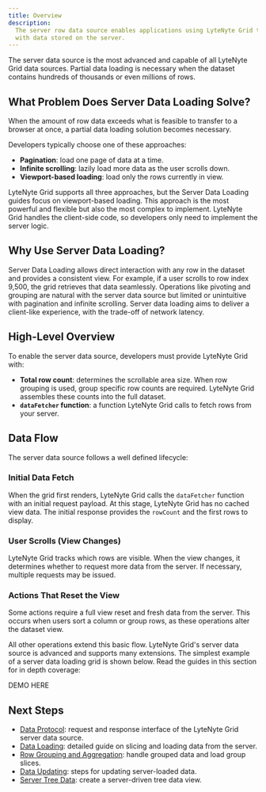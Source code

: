 ```yaml
---
title: Overview
description:
  The server row data source enables applications using LyteNyte Grid to retrieve and interact
  with data stored on the server.
---
```


The server data source is the most advanced and capable of all LyteNyte Grid
data sources. Partial data loading is necessary when the dataset contains hundreds
of thousands or even millions of rows.

## What Problem Does Server Data Loading Solve?

When the amount of row data exceeds what is feasible to transfer to a browser at once,
a partial data loading solution becomes necessary.

Developers typically choose one of these approaches:

- **Pagination**: load one page of data at a time.
- **Infinite scrolling**: lazily load more data as the user scrolls down.
- **Viewport-based loading**: load only the rows currently in view.

LyteNyte Grid supports all three approaches, but the Server Data Loading guides focus on
viewport-based loading. This approach is the most powerful and flexible but also the
most complex to implement. LyteNyte Grid handles the client-side code, so developers
only need to implement the server logic.

## Why Use Server Data Loading?

Server Data Loading allows direct interaction with any row in the dataset and provides
a consistent view. For example, if a user scrolls to row index 9,500, the grid retrieves
that data seamlessly. Operations like pivoting and grouping are natural with the server
data source but limited or unintuitive with pagination and infinite scrolling.
Server data loading aims to deliver a client-like experience, with the trade-off of
network latency.

## High-Level Overview

To enable the server data source, developers must provide LyteNyte Grid with:

- **Total row count**: determines the scrollable area size. When row grouping is used,
  group specific row counts are required. LyteNyte Grid assembles these counts into the
  full dataset.
- **`dataFetcher` function**: a function LyteNyte Grid calls to fetch rows from your server.

## Data Flow

The server data source follows a well defined lifecycle:

<Steps>
<Step>

### Initial Data Fetch

When the grid first renders, LyteNyte Grid calls the `dataFetcher` function with an initial
request payload. At this stage, LyteNyte Grid has no cached view data. The initial response
provides the `rowCount` and the first rows to display.

</Step>

<Step>

### User Scrolls (View Changes)

LyteNyte Grid tracks which rows are visible. When the view changes, it determines whether
to request more data from the server. If necessary, multiple requests may be issued.

</Step>

<Step>

### Actions That Reset the View

Some actions require a full view reset and fresh data from the server. This occurs when
users sort a column or group rows, as these operations alter the dataset view.

</Step>
</Steps>

All other operations extend this basic flow. LyteNyte Grid's server data source is advanced
and supports many extensions. The simplest example of a server data loading grid is shown
below. Read the guides in this section for in depth coverage:

<div>

DEMO HERE

</div>

## Next Steps

- [Data Protocol](/docs/server-data-loading-interface): request and response interface of the LyteNyte Grid server data source.
- [Data Loading](/docs/server-data-loading-row-data): detailed guide on slicing and loading data from the server.
- [Row Grouping and Aggregation](/docs/server-data-loading-row-grouping-and-aggregation): handle grouped data and load group slices.
- [Data Updating](/docs/server-data-loading-row-updating): steps for updating server-loaded data.
- [Server Tree Data](/docs/server-data-loading-server-driven-tree-data): create a server-driven tree data view.
